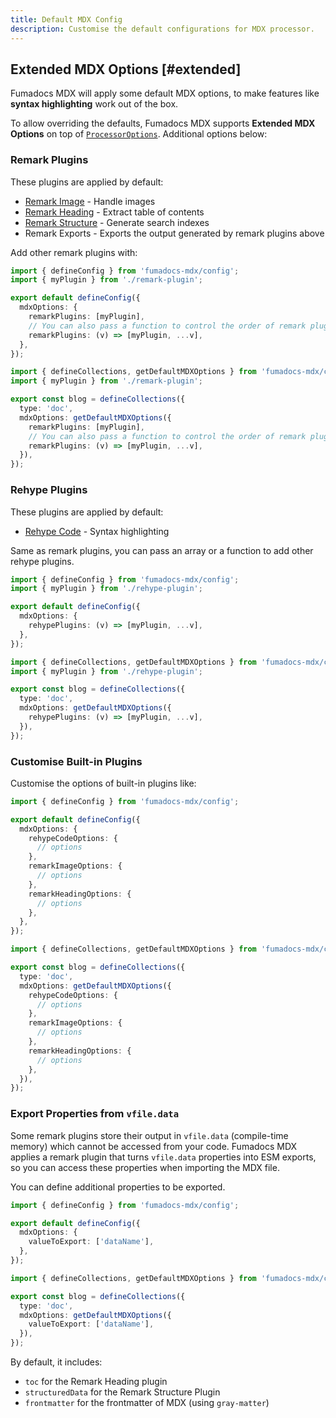 ```yaml
---
title: Default MDX Config
description: Customise the default configurations for MDX processor.
---
```


## Extended MDX Options [#extended]

Fumadocs MDX will apply some default MDX options, to make features like **syntax highlighting** work out of the box.

To allow overriding the defaults, Fumadocs MDX supports **Extended MDX Options** on top of [`ProcessorOptions`](https://mdxjs.com/packages/mdx/#processoroptions).
Additional options below:

### Remark Plugins

These plugins are applied by default:

- [Remark Image](/docs/headless/mdx/remark-image) - Handle images
- [Remark Heading](/docs/headless/mdx/headings) - Extract table of contents
- [Remark Structure](/docs/headless/mdx/structure) - Generate search indexes
- Remark Exports - Exports the output generated by remark plugins above

Add other remark plugins with:

```ts tab="Global Config"
import { defineConfig } from 'fumadocs-mdx/config';
import { myPlugin } from './remark-plugin';

export default defineConfig({
  mdxOptions: {
    remarkPlugins: [myPlugin],
    // You can also pass a function to control the order of remark plugins.
    remarkPlugins: (v) => [myPlugin, ...v],
  },
});
```

```ts tab="Collection Config"
import { defineCollections, getDefaultMDXOptions } from 'fumadocs-mdx/config';
import { myPlugin } from './remark-plugin';

export const blog = defineCollections({
  type: 'doc',
  mdxOptions: getDefaultMDXOptions({
    remarkPlugins: [myPlugin],
    // You can also pass a function to control the order of remark plugins.
    remarkPlugins: (v) => [myPlugin, ...v],
  }),
});
```

### Rehype Plugins

These plugins are applied by default:

- [Rehype Code](/docs/headless/mdx/rehype-code) - Syntax highlighting

Same as remark plugins, you can pass an array or a function to add other rehype plugins.

```ts tab="Global Config"
import { defineConfig } from 'fumadocs-mdx/config';
import { myPlugin } from './rehype-plugin';

export default defineConfig({
  mdxOptions: {
    rehypePlugins: (v) => [myPlugin, ...v],
  },
});
```

```ts tab="Collection Config"
import { defineCollections, getDefaultMDXOptions } from 'fumadocs-mdx/config';
import { myPlugin } from './rehype-plugin';

export const blog = defineCollections({
  type: 'doc',
  mdxOptions: getDefaultMDXOptions({
    rehypePlugins: (v) => [myPlugin, ...v],
  }),
});
```

### Customise Built-in Plugins

Customise the options of built-in plugins like:

```ts tab="Global Config"
import { defineConfig } from 'fumadocs-mdx/config';

export default defineConfig({
  mdxOptions: {
    rehypeCodeOptions: {
      // options
    },
    remarkImageOptions: {
      // options
    },
    remarkHeadingOptions: {
      // options
    },
  },
});
```

```ts tab="Collection Config"
import { defineCollections, getDefaultMDXOptions } from 'fumadocs-mdx/config';

export const blog = defineCollections({
  type: 'doc',
  mdxOptions: getDefaultMDXOptions({
    rehypeCodeOptions: {
      // options
    },
    remarkImageOptions: {
      // options
    },
    remarkHeadingOptions: {
      // options
    },
  }),
});
```

### Export Properties from `vfile.data`

Some remark plugins store their output in `vfile.data` (compile-time memory) which cannot be accessed from your code.
Fumadocs MDX applies a remark plugin that turns `vfile.data` properties into ESM exports, so you can access these properties when importing the MDX file.

You can define additional properties to be exported.

```ts tab="Global Config"
import { defineConfig } from 'fumadocs-mdx/config';

export default defineConfig({
  mdxOptions: {
    valueToExport: ['dataName'],
  },
});
```

```ts tab="Collection Config"
import { defineCollections, getDefaultMDXOptions } from 'fumadocs-mdx/config';

export const blog = defineCollections({
  type: 'doc',
  mdxOptions: getDefaultMDXOptions({
    valueToExport: ['dataName'],
  }),
});
```

By default, it includes:

- `toc` for the Remark Heading plugin
- `structuredData` for the Remark Structure Plugin
- `frontmatter` for the frontmatter of MDX (using `gray-matter`)
